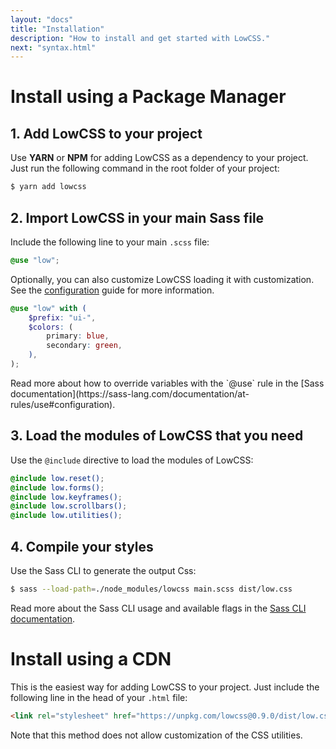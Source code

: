 ```yaml
---
layout: "docs"
title: "Installation"
description: "How to install and get started with LowCSS."
next: "syntax.html"
---
```


<Separator />

# Install using a Package Manager

## 1. Add LowCSS to your project

Use **YARN** or **NPM** for adding LowCSS as a dependency to your project. Just run the following command in the root folder of your project:

```bash
$ yarn add lowcss
```

## 2. Import LowCSS in your main Sass file

Include the following line to your main `.scss` file:

```scss
@use "low";
``` 

Optionally, you can also customize LowCSS loading it with customization. See the [configuration](configuration.html) guide for more information.

```scss
@use "low" with (
    $prefix: "ui-",
    $colors: (
        primary: blue,
        secondary: green,
    ),
);
``` 

<div className="px:6 py:1 r:md bg:blue-100 mb:6">
Read more about how to override variables with the `@use` rule in the [Sass documentation](https://sass-lang.com/documentation/at-rules/use#configuration).
</div>

## 3. Load the modules of LowCSS that you need

Use the `@include` directive to load the modules of LowCSS:

```scss
@include low.reset();
@include low.forms();
@include low.keyframes();
@include low.scrollbars();
@include low.utilities();
```

## 4. Compile your styles

Use the Sass CLI to generate the output Css:

```bash
$ sass --load-path=./node_modules/lowcss main.scss dist/low.css
``` 

Read more about the Sass CLI usage and available flags in the [Sass CLI documentation](https://sass-lang.com/documentation/cli).

<Separator />

# Install using a CDN

This is the easiest way for adding LowCSS to your project. Just include the following line in the head of your `.html` file:

```html
<link rel="stylesheet" href="https://unpkg.com/lowcss@0.9.0/dist/low.css">
```

Note that this method does not allow customization of the CSS utilities.
